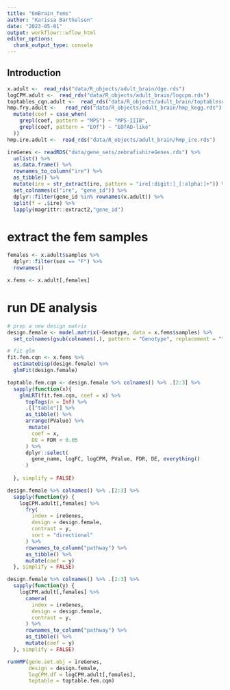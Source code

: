 ```yaml
---
title: "6mBrain_fems"
author: "Karissa Barthelson"
date: "2023-05-01"
output: workflowr::wflow_html
editor_options:
  chunk_output_type: console
---
```


## Introduction

```r
x.adult <-  read_rds("data/R_objects/adult_brain/dge.rds")
logCPM.adult <-  read_rds("data/R_objects/adult_brain/logcpm.rds")
toptables_cqn.adult <-  read_rds("data/R_objects/adult_brain/toptablescqn.rds")
hmp.fry.adult <-   read_rds("data/R_objects/adult_brain/hmp_kegg.rds") %>% 
  mutate(coef = case_when(
    grepl(coef, pattern = "MPS") ~ "MPS-IIIB", 
    grepl(coef, pattern = "EOf") ~ "EOfAD-like"
  )) 
hmp.ire.adult <-  read_rds("data/R_objects/adult_brain/hmp_ire.rds")

ireGenes <- readRDS("data/gene_sets/zebrafishireGenes.rds") %>% 
  unlist() %>% 
  as.data.frame() %>% 
  rownames_to_column("ire") %>% 
  as_tibble() %>% 
  mutate(ire = str_extract(ire, pattern = "ire[:digit:]_[:alpha:]+")) %>% 
  set_colnames(c("ire", "gene_id")) %>% 
  dplyr::filter(gene_id %in% rownames(x.adult)) %>% 
  split(f = .$ire) %>% 
  lapply(magrittr::extract2,"gene_id") 
```

# extract the fem samples
```r
females <- x.adult$samples %>% 
  dplyr::filter(sex == "F") %>% 
  rownames()

x.fems <- x.adult[,females]


```

# run DE analysis
```r
# prep a new design matrix
design.female <- model.matrix(~Genotype, data = x.fems$samples) %>% 
  set_colnames(gsub(colnames(.), pattern = "Genotype", replacement = ""))

# fit glm
fit.fem.cqn <- x.fems %>% 
  estimateDisp(design.female) %>% 
  glmFit(design.female)

toptable.fem.cqm <- design.female %>% colnames() %>% .[2:3] %>%
  sapply(function(x){
    glmLRT(fit.fem.cqn, coef = x) %>%
      topTags(n = Inf) %>%
      .[["table"]] %>%
      as_tibble() %>%
      arrange(PValue) %>%
       mutate(
        coef = x,
        DE = FDR < 0.05
      ) %>% 
      dplyr::select(
        gene_name, logFC, logCPM, PValue, FDR, DE, everything()  
      )
      
  }, simplify = FALSE)
```

```r
design.female %>% colnames() %>% .[2:3] %>% 
  sapply(function(y) {
    logCPM.adult[,females] %>% 
      fry(
        index = ireGenes,
        design = design.female, 
        contrast = y, 
        sort = "directional"
      ) %>% 
      rownames_to_column("pathway") %>% 
      as_tibble() %>% 
      mutate(coef = y)
  }, simplify = FALSE)

design.female %>% colnames() %>% .[2:3] %>% 
  sapply(function(y) {
    logCPM.adult[,females] %>% 
      camera(
        index = ireGenes,
        design = design.female, 
        contrast = y, 
      ) %>% 
      rownames_to_column("pathway") %>% 
      as_tibble() %>% 
      mutate(coef = y)
  }, simplify = FALSE)
```

```r
runHMP(gene.set.obj = ireGenes, 
       design = design.female, 
       logCPM.df = logCPM.adult[,females], 
       toptable = toptable.fem.cqm)
```



